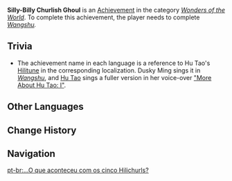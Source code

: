{{Achievement Infobox
|title        = 
|id           = 84012
|order id     = 4013
|category     = Wonders of the World
|description  = Agree to play with [[Dusky Ming]].
|requirements = Complete ''[[Wangshu]].''
|primogems    = 5
|tracking     = 
|hidden       = 1
|quest        = Of the Land Amidst Monoliths
|type         = Quest
}}
'''Silly-Billy Churlish Ghoul''' is an [[Achievement]] in the category ''[[Wonders of the World]]''. To complete this achievement, the player needs to complete ''[[Wangshu]].''
<!--
==Trivia==

==Video Guides==
{{EVT
|video1   = 
|caption1 = 
}}
-->
==Trivia==
* The achievement name in each language{{Verify}}<!-- already verified: EN, ZHS, ZHT, JA, ES --> is a reference to Hu Tao's [[Hu Tao/Lore#Character Story 5|Hilitune]] in the corresponding localization. Dusky Ming sings it in ''[[Wangshu]]'', and [[Hu Tao]] sings a fuller version in her voice-over [[Hu Tao/Voice-Overs#More About Hu Tao: I|"More About Hu Tao: I"]].<!-- also in her idle, but that's ECJK only and it's shorter anyway -->

==Other Languages==
{{Other Languages
|en      = Silly-Billy Churlish Ghoul
|zhs     = …五丘丘怎么了？
|zhs_rm  = ...Wǔ Qiūqiū Zěnmele?
|zht     = …五丘丘怎麼了？
|zht_rm  = ...Wǔ Qiūqiū Zěnmele?
|zh_tl   = ...What Happened to the Fifth Hilichurl?
|ja      = ヒルチャールのお兄さん…大丈夫？
|ja_rm   = Hiruchaaru no Onii-san... Daijoubu?
|ja_tl   = Is the Big Brother Hilichurl... Okay?
|ko      = … 다섯 츄츄가 왜?
|ko_rm   = 
|ko_tl   = 
|es      = Cinco Hilichurls se columpiaban
|es_tl   = 
|fr      = Qu'est-il arrivé à ces Brutocollinus ?
|fr_tl   = What Happened to These Hilichurls?
|ru      = Что стало с пятым хиличурлом?
|ru_tl   = 
|th      = ...Hilichurl น้องห้าเป็นอะไร?
|th_rm   = 
|th_tl   = 
|vi      = ...5 Hilichurl thì sao cơ?
|vi_tl   = 
|de      = Was ist denn mit dem Fünften?
|de_tl   = What Is Going On With the Fifth?
|id      = Hantu Churli-Silly-Billy
|id_tl   = Churli-Silly-Billy Ghost
|pt      = ...O que aconteceu com os cinco Hilichurls?
|pt_tl   = 
}}

==Change History==
{{Change History|1.0}}
<!--
==References==
{{Reflist}}
-->
==Navigation==
{{Achievement Navbox|Wonders of the World|Quest}}

[[pt-br:...O que aconteceu com os cinco Hilichurls?]]